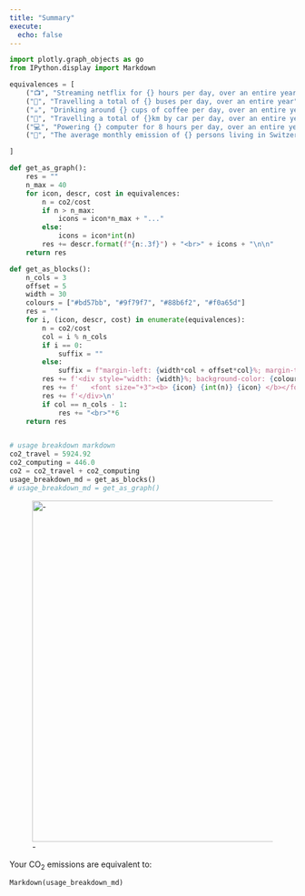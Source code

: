 ```yaml
---
title: "Summary"
execute:
  echo: false
---
```


```python
import plotly.graph_objects as go
from IPython.display import Markdown

equivalences = [
    ("📺", "Streaming netflix for {} hours per day, over an entire year", 13.14),
    ("🚌", "Travelling a total of {} buses per day, over an entire year", 22.67),
    ("☕", "Drinking around {} cups of coffee per day, over an entire year", 25.915),
    ("🚗", "Travelling a total of {}km by car per day, over an entire year", 51.72),
    ("💻", "Powering {} computer for 8 hours per day, over an entire year",  250.39),
    ("🧑", "The average monthly emission of {} persons living in Switzerland", 400.0)

]

def get_as_graph():
    res = ""
    n_max = 40
    for icon, descr, cost in equivalences:
        n = co2/cost
        if n > n_max:
            icons = icon*n_max + "..."
        else:
            icons = icon*int(n)
        res += descr.format(f"{n:.3f}") + "<br>" + icons + "\n\n"
    return res

def get_as_blocks():
    n_cols = 3
    offset = 5
    width = 30
    colours = ["#bd57bb", "#9f79f7", "#88b6f2", "#f0a65d"]
    res = ""
    for i, (icon, descr, cost) in enumerate(equivalences):
        n = co2/cost
        col = i % n_cols
        if i == 0:
            suffix = ""
        else:
            suffix = f"margin-left: {width*col + offset*col}%; margin-top: -140px"
        res += f'<div style="width: {width}%; background-color: {colours[i % len(colours)]};text-align: center;padding-top: 7px; padding-bottom: 1px;{suffix}">'
        res += f'   <font size="+3"><b> {icon} {int(n)} {icon} </b></font><br>{descr.format(f"{n:.1f}")}'
        res += f'</div>\n'
        if col == n_cols - 1:
            res += "<br>"*6
    return res


# usage breakdown markdown
co2_travel = 5924.92
co2_computing = 446.0
co2 = co2_travel + co2_computing
usage_breakdown_md = get_as_blocks()
# usage_breakdown_md = get_as_graph()
```

![-](assets/emissions.svg){width=600}


Your CO${}_2$ emissions are equivalent to:

```python
Markdown(usage_breakdown_md)
```
